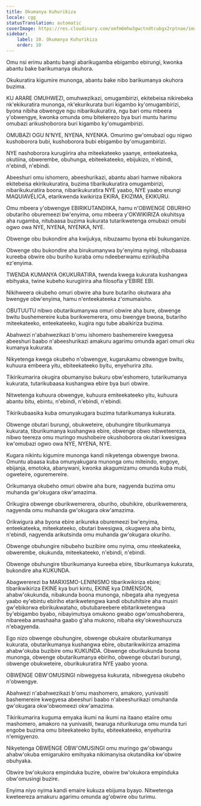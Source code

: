 ```yaml
---
title: Okumanya Kuhurikiza
locale: cgg
statusTranslation: automatic
coverImage: https://res.cloudinary.com/xmfm6mhw3gwctndtcubgx2rptnae/image/upload/v1740337243/small_cover_educacion_fundamental_a051170f1c.webp
sidebar:
    label: 10. Okumanya Kuhurikiza
    order: 10
---
```

Omu nsi erimu abantu bangi abarikugamba ebigambo ebirungi, kwonka abantu bake barikumanya okuhora.

Okukuratira kigumire munonga, abantu bake nibo barikumanya okuhora buzima.

KU ARARE OMUHWEZI, omuhwezikazi, omugambirizi, ekitebeisa nikirebeka nk'ekikuratira munonga, nk'ekurikurata buri kigambo ky'omugambirizi, byona nibiha obwengye ngu nibarikukuratira, ngu bari omu mbeera y'obwengye, kwonka omunda omu bitekerezo bya buri muntu harimu omubazi arikushoborora buri kigambo ky'omugambirizi.

OMUBAZI OGU N'NYE, NYENA, NYENKA. Omurimo gw'omubazi ogu nigwo kushoborora bubi, kushoborora bubi ebigambo by'omugambirizi.

NYE nashoborora kurugiirira aha miteekateeko yaanye, enteekateeka, okutiina, obwerembe, obuhunga, ebiteekateeko, ebijukizo, n'ebindi, n'ebindi, n'ebindi.

Abeeshuri omu ishomero, abeeshurikazi, abantu abari hamwe nibakora ekitebeisa ekirikukuratira, buzima tibarikukuratira omugambirizi, nibarikukuratira boona, nibarikukuratira NYE yaabo, NYE yaabo enungi MAQUIAVÉLICA, etarikwenda kwikiriza EKIRA, EKIZIMA, EKIKURU.

Omu mbeera y'obwengye EBIRIKUTANDIIKA, hamu n'OBWENGE OBURIHO obutariho oburemeezi bw'enyima, omu mbeera y'OKWIKIRIZA okuhitsya aha rugamba, nitubaasa buzima kukurata tutarikwetenga omubazi omubi ogwo owa NYE, NYENA, NYENKA, NYE.

Obwenge obu bukondire aha kwijukya, nibuzaamu byona ebi bukunganize.

Obwenge obu bukondire aha birukumanywa by'enyima nyingi, nibubaasa kureeba obwire obu buriho kuraba omu ndeeberwamu ezirikubiha ez'enyima.

TWENDA KUMANYA OKUKURATIRA, twenda kwega kukurata kushangwa ebihyaka, twine kubeho kurugiirira aha filosofia y'EBIRE EBI.

Nikihweera okubeho omuri obwire aha bure butariho okutwara aha bwengye obw'enyima, hamu n'enteekateeka z'omumaisho.

OBUTUUTU nibwo obutarikumanywa omuri obwire aha bure, obwenge bwitu bushemereire kuba burikwemerera, omu bwengye bwona, butariho miteekateeko, enteekateeko, kugira ngu tube abaikiriza buzima.

Abahwezi n'abahwezikazi b'omu ishomero bashemereire kwegyesa abeeshuri baabo n'abeeshurikazi amakuru agarimu omunda agari omuri oku kumanya kukurata.

Nikyetenga kwega okubeho n'obwengye, kugarukamu obwengye bwitu, kuhuura embeera yitu, ebiteekateeko byitu, enyehurira zitu.

Tikirikumarira okugira obumanyiso bukuru obw'eshomero, tutarikumanya kukurata, tutarikubaasa kushangwa ebire bya buri obwire.

Nitwetenga kuhuura obwengye, kuhuura emiteekateeko yitu, kuhuura abantu bitu, ebintu, n'ebindi, n'ebindi, n'ebindi.

Tikirikubaasika kuba omunyakugara buzima tutarikumanya kukurata.

Obwenge obutari burungi, obukweteire, obuhungire tiburikumanya kukurata, tiburikumanya kushangwa ebire, obwenge obwo nibweteereza, nibwo teereza omu muringo mushobeire okushoborora okutari kwesigwa kw'omubazi ogwo owa NYE, NYENA, NYE.

Kugara nikintu kigumire munonga kandi nikyetenga obwengye bwona. Omuntu abaasa kuba omunyakugara munonga omu miteindo, engoye, ebijanja, emotoka, abanywani, kwonka akagumizamu omunda kuba mubi, ogweteire, oguremereire.

Orikumanya okubeho omuri obwire aha bure, nagyenda buzima omu muhanda gw'okugara okw'amazima.

Orikugira obwenge oburikwemerera, oburiho, obuhikire, oburikwemerera, nagyenda omu muhanda gw'okugara okw'amazima.

Orikwigura aha byona ebire arikureka oburemeezi bw'enyima, enteekateeka, miteekateeko, obutari bwesigwa, okugwera aha bintu, n'ebindi, nagyenda arikutsinda omu muhanda gw'okugara okuriho.

Obwenge obuhungire nibubeho buzibire omu nyima, omu nteekateeka, obwerembe, okukunda, miteekateeko, n'ebindi, n'ebindi.

Obwenge obuhungire tiburikumanya kureeba ebire, tiburikumanya kukurata, bukondire aha KUKUNDA.

Abagwererezi ba MARXISMO-LENINISMO tibarikwikiriza ebire; tibarikwikiriza EKINE kya buri kintu, EKINE kya DIMENSIÓN, ahabw'okukunda, nibakunda boona munonga, nibegata aha nyegyesa yaabo ey'ebintu ebiriho etarikwetengwa kandi obutuhitsire aha musiri gw'ebikorwa ebirikukwataho, obutubareebere ebitarikwetengwa by'ebigambo byabo, nibayimutsya omukono gwabo ogw'omushoberera, nibareeba amashaaha gaabo g'aha mukono, nibaha eky'okweshuuruza n'ebagyenda.

Ego nizo obwenge obuhungire, obwenge obukaire obutarikumanya kukurata, obutarikumanya kushangwa ebire, obutarikwikiriza amazima ahabw'okuba buzibire omu KUKUNDA. Obwenge oburikukunda boona munonga, obwenge obutarikumanya ebiriho, obwenge obutari burungi, obwenge obukweteire, oburikukuratira NYE yaabo yoona.

OBWENGE OBW'OMUSINGI nibwegyesa kukurata, nibwegyesa okubeho n'obwengye.

Abahwezi n'abahwezikazi b'omu mashomero, amakoro, yunivasiti bashemereire kwegyesa abeeshuri baabo n'abeeshurikazi omuhanda gw'okugara okw'obwomeezi okw'amazima.

Tikirikumarira kuguma emyaka ikumi na ikumi na itaano etaiire omu mashomero, amakoro na yunivasiti, twaruga niturikuruga omu munda turi engobe buzima omu biteekateeko byitu, ebiteekateeko, enyehurira n'emigyenzo.

Nikyetenga OBWENGE OBW'OMUSINGI omu muringo gw'obwangu ahabw'okuba emigarukiro emihyaka nikimanyisa okutandika kw'obwire obuhyaka.

Obwire bw'okukora empinduka buzire, obwire bw'okukora empinduka obw'omusingi buzire.

Enyima niyo nyima kandi emaire kukuza ebijuma byayo. Nitwetenga kweteereza amakuru agarimu omunda ag'obwire obu turimu.

